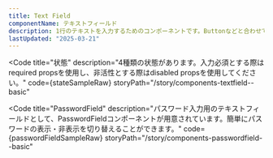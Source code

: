 ```yaml
---
title: Text Field
componentName: テキストフィールド
description: 1行のテキストを入力するためのコンポーネントです。Buttonなどと合わせてフォームを構成します。複数行にはTextAreaを使用してください。
lastUpdated: "2025-03-21"
---
```



<Code
  title="状態"
  description="4種類の状態があります。入力必須とする際はrequired propsを使用し、非活性とする際はdisabled propsを使用してください。"
  code={stateSampleRaw}
  storyPath="/story/components-textfield--basic"
>
  <StateSample client:load />
</Code>

<Code
  title="PasswordField"
  description="パスワード入力用のテキストフィールドとして、PasswordFieldコンポーネントが用意されています。簡単にパスワードの表示・非表示を切り替えることができます。"
  code={passwordFieldSampleRaw}
  storyPath="/story/components-passwordfield--basic"
>
  <PasswordFieldSample client:load />
</Code>
